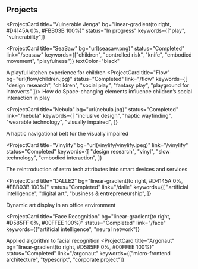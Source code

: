 
## Projects

<ProjectCard
  title="Vulnerable Jenga"
  bg="linear-gradient(to right, #D4145A 0%, #FBB03B 100%)"
  status="In progress"
  keywords={["play", "vulnerability"]}
></ProjectCard>
<ProjectCard
  title="SeaSaw"
  bg="url(seasaw.png)"
  status="Completed"
  link="/seasaw"
  keywords={["children", "controlled risk", "knife", "embodied movement", "playfulness"]}
  textColor="black"
>
  A playful kitchen experience for children
</ProjectCard>
<ProjectCard
  title="Flow"
  bg="url(flow/children.jpg)"
  status="Completed"
  link="/flow"
  keywords={[
    "design research",
    "children",
    "social play",
    "fantasy play",
    "playground for introverts"
]}>
How do Space-changing elements influence children’s social interaction in play

</ProjectCard>

<ProjectCard
  title="Nebula"
  bg="url(nebula.jpg)"
  status="Completed"
  link="/nebula"
  keywords={[
    "inclusive design",
    "haptic wayfinding",
    "wearable technology",
    "visually impaired",
  ]}
>
  A haptic navigational belt for the visually impaired
</ProjectCard>

<!--  <ProjectCard
title="Meet"
bg="linear-gradient(to right, #662D8C 0%, #ED1E79 100%)"
status="Completed"
keywords={["internet of things", "growing systems"]}

> An IoT device for your distant loved ones

</ProjectCard> -->

<!-- <ProjectCard
title="Kami"
bg="linear-gradient(to right, #D4145A 0%, #FBB03B 100%)"
status="Completed"
keywords={["pragmatism philosophy"]}

> When a booking rental service connects the past, current and future

</ProjectCard>  -->

<ProjectCard
  title="Vinylify"
  bg="url(vinylify/vinylify.jpeg)"
  link="/vinylify"
  status="Completed"
  keywords={[
    "design research",
    "vinyl",
    "slow technology",
    "embodied interaction",
  ]}
>
  The reintroduction of retro tech attributes into smart devices and services
</ProjectCard>

<ProjectCard
  title="DALLE2"
  bg="linear-gradient(to right, #D4145A 0%, #FBB03B 100%)"
  status="Completed"
  link="/dalle"
  keywords={[
    "artificial intelligence",
    "digital art",
    "business & entrepreneurship",
  ]}
>
  Dynamic art display in an office environment
</ProjectCard>

<ProjectCard
  title="Face Recognition"
  bg="linear-gradient(to right, #D585FF 0%, #00FFEE 100%)"
  status="Completed"
  link="/face"
  keywords={["artificial intelligence", "neural network"]}
>
  Applied algorithm to facial recognition
</ProjectCard>
<ProjectCard
  title="Argonaut"
  bg="linear-gradient(to right, #D585FF 0%, #00FFEE 100%)"
  status="Completed"
  link="/argonaut"
  keywords={["micro-frontend architecture", "typescript", "corporate project"]}
></ProjectCard>

<!-- <ProjectCard
  title="Tech Radar Redesign"
  bg="linear-gradient(to right, #D585FF 0%, #00FFEE 100%)"
  status="Completed"
  keywords={["UX/UI design"]}
></ProjectCard> -->
